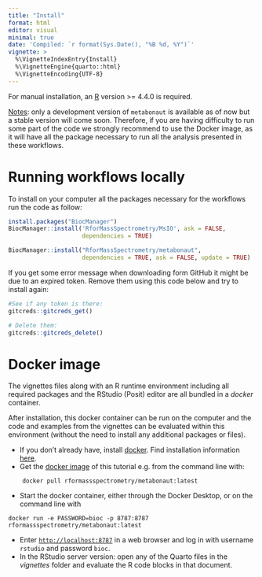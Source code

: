 ```yaml
---
title: "Install"
format: html
editor: visual
minimal: true
date: 'Compiled: `r format(Sys.Date(), "%B %d, %Y")`'
vignette: >
  %\VignetteIndexEntry{Install}
  %\VignetteEngine{quarto::html}
  %\VignetteEncoding{UTF-8}
---
```


For manual installation, an [R](https://www.r-project.org/) version \>= 4.4.0
is required.

[Notes]{.underline}: only a development version of `metabonaut` is available as
of now but a stable version will come soon. Therefore, if you are having
difficulty to run some part of the code we strongly recommend to use the Docker
image, as it will have all the package necessary to run all the analysis
presented in these workflows.

# Running workflows locally

To install on your computer all the packages necessary for the workflows run
the code as follow:

```r
install.packages("BiocManager")
BiocManager::install('RforMassSpectrometry/MsIO', ask = FALSE, 
                     dependencies = TRUE)

BiocManager::install("RforMassSpectrometry/metabonaut",
                     dependencies = TRUE, ask = FALSE, update = TRUE)
```

If you get some error message when downloading form GitHub it might be due to
an expired token. Remove them using this code below and try to install again:

```r
#See if any token is there:
gitcreds::gitcreds_get()

# Delete them:
gitcreds::gitcreds_delete()
```

# Docker image

The vignettes files along with an R runtime environment including all required
packages and the RStudio (Posit) editor are all bundled in a *docker*
container.

After installation, this docker container can be run on the computer and the
code and examples from the vignettes can be evaluated within this environment
(without the need to install any additional packages or files).

-   If you don't already have, install [docker](https://www.docker.com/). Find
    installation information [here](https://docs.docker.com/desktop/).
-   Get the [docker
    image](https://hub.docker.com/r/rformassspectrometry/metabonaut) of this
    tutorial e.g. from the command line with:

```         
    docker pull rformassspectrometry/metabonaut:latest
```

-   Start the docker container, either through the Docker Desktop, or on the
    command line with

```         
docker run -e PASSWORD=bioc -p 8787:8787 rformassspectrometry/metabonaut:latest
```

-   Enter [`http://localhost:8787`](http://localhost:8787) in a web browser and
    log in with username `rstudio` and password `bioc`.
-   In the RStudio server version: open any of the Quarto files in the
    *vignettes* folder and evaluate the R code blocks in that document.
